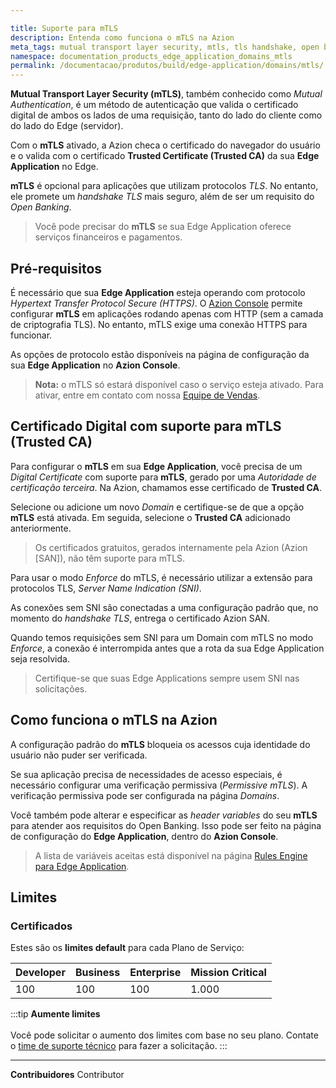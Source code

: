 ```yaml
---

title: Suporte para mTLS
description: Entenda como funciona o mTLS na Azion
meta_tags: mutual transport layer security, mtls, tls handshake, open banking, certificados, certificados digitais
namespace: documentation_products_edge_application_domains_mtls
permalink: /documentacao/produtos/build/edge-application/domains/mtls/
---
```


**Mutual Transport Layer Security (mTLS)**, também conhecido como *Mutual Authentication*, é um método de autenticação que valida o certificado digital de ambos os lados de uma requisição, tanto do lado do cliente como do lado do Edge (servidor).

Com o **mTLS** ativado, a Azion checa o certificado do navegador do usuário e o valida com o certificado **Trusted Certificate (Trusted CA)** da sua **Edge Application** no Edge.

**mTLS** é opcional para aplicações que utilizam protocolos *TLS*. No entanto, ele promete um *handshake TLS* mais seguro, além de ser um requisito do *Open Banking*.

> Você pode precisar do **mTLS** se sua Edge Application oferece serviços financeiros e pagamentos.

## Pré-requisitos

É necessário que sua **Edge Application** esteja operando com protocolo *Hypertext Transfer Protocol Secure (HTTPS)*. O [Azion Console](https://console.azion.com) permite configurar **mTLS** em aplicações rodando apenas com HTTP (sem a camada de criptografia TLS). No entanto, mTLS exige uma conexão HTTPS para funcionar.

As opções de protocolo estão disponíveis na página de configuração da sua **Edge Application** no **Azion Console**.

> **Nota:** o mTLS só estará disponível caso o serviço esteja ativado. Para ativar, entre em contato com nossa [Equipe de Vendas](https://www.azion.com/pt-br/contate-vendas/).

## Certificado Digital com suporte para mTLS (Trusted CA)

Para configurar o **mTLS** em sua **Edge Application**, você precisa de um *Digital Certificate* com suporte para **mTLS**, gerado por uma *Autoridade de certificação terceira*. Na Azion, chamamos esse certificado de **Trusted CA**.

Selecione ou adicione um novo *Domain* e certifique-se de que a opção **mTLS** está ativada. Em seguida, selecione o **Trusted CA** adicionado anteriormente.

> Os certificados gratuitos, gerados internamente pela Azion (Azion [SAN]), não têm suporte para mTLS.

Para usar o modo *Enforce* do mTLS, é necessário utilizar a extensão para protocolos TLS, *Server Name Indication (SNI)*.

As conexões sem SNI são conectadas a uma configuração padrão que, no momento do *handshake TLS*, entrega o certificado Azion SAN.

Quando temos requisições sem SNI para um Domain com mTLS no modo *Enforce*, a conexão é interrompida antes que a rota da sua Edge Application seja resolvida.

> Certifique-se que suas Edge Applications sempre usem SNI nas solicitações.

## Como funciona o mTLS na Azion 

A configuração padrão do **mTLS** bloqueia os acessos cuja identidade do usuário não puder ser verificada.

Se sua aplicação precisa de necessidades de acesso especiais, é necessário configurar uma verificação permissiva (*Permissive mTLS*). A verificação permissiva pode ser configurada na página *Domains*.

Você também pode alterar e especificar as *header variables* do seu **mTLS** para atender aos requisitos do Open Banking. Isso pode ser feito na página de configuração do **Edge Application**, dentro do **Azion Console**.

> A lista de variáveis aceitas está disponível na página [Rules Engine para Edge Application](/pt-br/documentacao/produtos/edge-application/rules-engine/).


## Limites

### Certificados

Estes são os **limites default** para cada Plano de Serviço:

| Developer | Business | Enterprise | Mission Critical |
| --- | --- | --- | --- |
| 100 | 100 | 100 | 1.000 |

:::tip
**Aumente limites** <br></br>
Você pode solicitar o aumento dos limites com base no seu plano. Contate o [time de suporte técnico](/pt-br/documentacao/servicos/suporte/) para fazer a solicitação.
:::


---


**Contribuidores** <ContributorList>Contributor</ContributorList>
